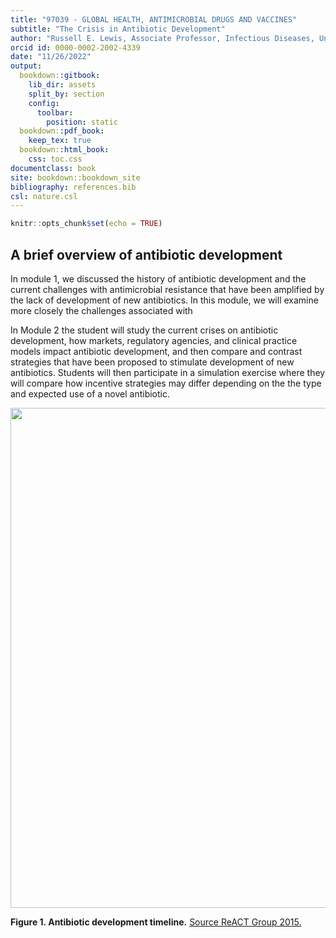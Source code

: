 ```yaml
---
title: "97039 - GLOBAL HEALTH, ANTIMICROBIAL DRUGS AND VACCINES"
subtitle: "The Crisis in Antibiotic Development"
author: "Russell E. Lewis, Associate Professor, Infectious Diseases, University of Bologna"
orcid id: 0000-0002-2002-4339
date: "11/26/2022"
output:
  bookdown::gitbook:
    lib_dir: assets
    split_by: section
    config:
      toolbar:
        position: static
  bookdown::pdf_book:
    keep_tex: true
  bookdown::html_book:
    css: toc.css
documentclass: book
site: bookdown::bookdown_site
bibliography: references.bib
csl: nature.csl
---
```


```r
knitr::opts_chunk$set(echo = TRUE)
```

## A brief overview of antibiotic development {.unnumbered}

In module 1, we discussed the history of antibiotic development and the current challenges with antimicrobial resistance that have been amplified by the lack of development of new antibiotics. In this module, we will examine more closely the challenges associated with

In Module 2 the student will study the current crises on antibiotic development, how markets, regulatory agencies, and clinical practice models impact antibiotic development, and then compare and contrast strategies that have been proposed to stimulate development of new antibiotics. Students will then participate in a simulation exercise where they will compare how incentive strategies may differ depending on the the type and expected use of a novel antibiotic.

![](images/ab-discovery-timeline.png){width="800"}

<figcaption>

**Figure 1. Antibiotic development timeline.** [Source ReACT Group 2015.](https://www.reactgroup.org/)

</figcaption>

</center>

</figure>
